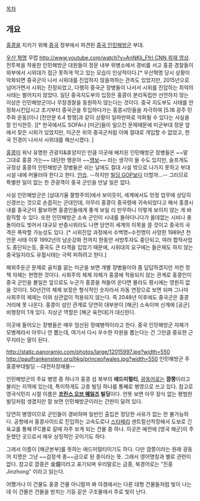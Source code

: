 [[목차]]

== 개요 ==

{{{+1 中國人民解放軍 駐香港部隊 }}}

[[홍콩]]을 지키기 위해 [[중국]] 정부에서 파견된 [[중국 인민해방군]] 부대.

{{{#!html
<iframe width="640" height="360" src="//www.youtube.com/embed/AnNKli_FfrI" frameborder="0" allowfullscreen></iframe>}}}
[[우산 혁명]] 무렵 [[http://www.youtube.com/watch?v=AnNKli_FfrI CNN 취재 영상]]. 전투복을 착용한 인민해방군 대원들이 정문 내부 위병소에서 경비를 서고 홍콩 경찰들이 외부에서 시위대가 접근 못하게 막고 있는 모습이 인상적이다.[* 우산혁명 당시 상황이 악화되면 중국군이 나서 시위대를 진압하지 않을까하는 관측도 있었지만, 2015년으로 넘어가면서 시위는 진정되었고, 다행히 중국군 장병들이 나서서 시위를 진압하는 최악의 사태는 벌어지지 않았다. 일단 중국지도부의 입장은 홍콩이 분리독립만 선언하지 않는 이상은 인민해방군이나 무장경찰을 동원하지 않는다는 것이다. 중국 지도부도 사태를 안정화시킨답시고 초기부터 중국군을 투입하다가는 홍콩시민들을 자극하여 [5.18 광주 민주화 운동]이나 [천안문 6.4 항쟁]과 같이 상황이 일파만파로 악화될 수 있다는 사실을 잘 인식한듯. ][* 한국에서도 SOFA나 [미군]들이 일으킨 문제때문에 미군부대 정문 앞에서 잦은 시위가 있었지만, 미군은 위의 중국군처럼 이에 절대로 개입할 수 없었고, 한국 전경이 나서서 시위대를 해산시켰다.  ]

[[홍콩]]이 워낙 유명한 관광지&휴양지인 만큼 이곳에 배치된 인민해방군 장병들은 ~~말 그대로 홍콩 가는~~ 대단한 행운아 ~~[[땡보]]~~ 라는 생각이 들 수도 있지만, 슬프게도 규정상 홍콩의 인민해방군 장병들은 쉬는 날에도 절대 시설 밖으로 나가지 못하고 부대 시설 내에 머물러야 한다고 한다. [[안습]]. --하지만 [[빌딩 GOP]]보다 더할까...-- 그러므로 특별한 일이 없는 한 관광객이 중국 군인을 만날 일은 없다.

사실 인민해방군은 [삼대기율 팔항주의]에서 보이듯이, 세계에서도 민정 업무에 상당히 신경쓰는 것으로 손꼽히는 군대인데, 아무리 홍콩이 중국령에 귀속되었다고 해서 홍콩시내를 중국군이 활보하면 홍콩인들에게 좋게 보일 리 만무하니 이렇게 보이지 않는 게 바람직할 수 있다. 또한 인민해방군 소속 군인이 시내를 돌아다니다가 쓸데없는 시비나 충돌이라도 빚어서 대규모 반중시위라도 나면 당연히 세계의 이목을 끌 것이고 중국의 국격은 폭락할 가능성도 있다. [* 시위진압 과정에서 수백명~수천명이 사망한 1989년 천안문 사태 이후 1992년의 남순강화 전까지 한동안 서방투자도 중단되고, 여러 합작사업도 중단되는등, 중국도 큰 타격을 입었기 때문에, 시위대의 요구에는 들은체도 하지 않는 중국일지라도 유혈사태는 극력 피하려고 한다.]

해외주둔군 문제로 골치를 앓는 미군을 보면 개별 장병들이야 좀 답답하겠지만 저런 정책 자체는 현명한 것이다. 사회주의 체제 자체가 홍콩에 적용되지 않는 관계로 홍콩인이 중국 군인을 볼일은 앞으로도 누군가 홍콩을 쳐들어 온다면 몰라도 평시에는 영원히 없을 것이다. 50년간의 체제 보장은 형식적인 숫자라서 자동 연장으로 보면 되며 그나마 사회주의 체제는 이와 상관없이 적용되지 않는다. 즉 2048년 이후에도 중국군은 홍콩 거리에 못 나온다. 홍콩이 섬인 관계로 당연히 대부분이 [해군] 소속이며 신계에 [공군] 비행장이 1개 있다. 지상군 역할은 [해군 육전대]가 대신한다.

이곳에 들어오는 장병들은 매우 엄선된 정예병력이라고 한다. 중국 인민해방군 자체가 모병제라서 아무나 안 뽑는데, 여기서 다시 우수한 자원을 뽑는다는 건 그만큼 중요한 근무지라는 말이 된다. 

http://static.panoramio.com/photos/large/12015997.jpg?width=550
http://paulfrankenstein.org/hkg/princeofwales.jpg?width=550
인민해방군 주홍콩부대빌딩 --대전차장애물--

인민해방군의 주요 병영 중 하나가 홍콩 섬 북부의 '''애드미럴티''', [[광동어]]로는 '''깜쫑'''이라고 불리는 지역에 있는데, 특이하게도 고층 빌딩 하나를 통째로 병영으로 쓰고 있다. 참고로 영국식민지 시절 이름은 '''[[프린스 오브 웨일즈]] 빌딩'''이다. 언뜻 보면 아무 장식 없는 평범한 빌딩처럼 생겼지만 잘 보면 인민해방군이라는 간판이 달려 있다.

당연히 병영이므로 군인들이 경비하며 일반인 출입은 정당한 사유가 없는 한 불가능하다. 공항에서 홍콩사이드로 진입하는 고속도로나 [[스타페리]] 센트럴선착장에서 도보로 긴 육교를 통해 IFC몰로 갈때 자주 보게 되는 건물 중 하나. 이곳은 예전에 [영국 해군]이 주둔했던 곳으로서 매우 상징적인 곳이기도 하다. 

그래서 이름이 [해군본부]를 뜻하는 애드미럴티이기도 하다. 다만 깜쫑이라는 원래 광동어 지명은 그냥 ~~검정색 종~~금으로 된 종이라는 뜻. 그래서 영어명칭과 별로 관련이 없다. 참고로 깜종은 金鐘이라고 표기되며 우리말로는 금종, 북경어로는 "진중Jinzhong" 이라고 읽는다.

어쨌거나 이 건물도 홍콩 건물 아니랄까 봐 야경에서는 다른 대형 건물들처럼 빛이 나는데 이 건물은 건물을 받치는 기둥 같은 구조물에서 주로 빛이 난다. 

